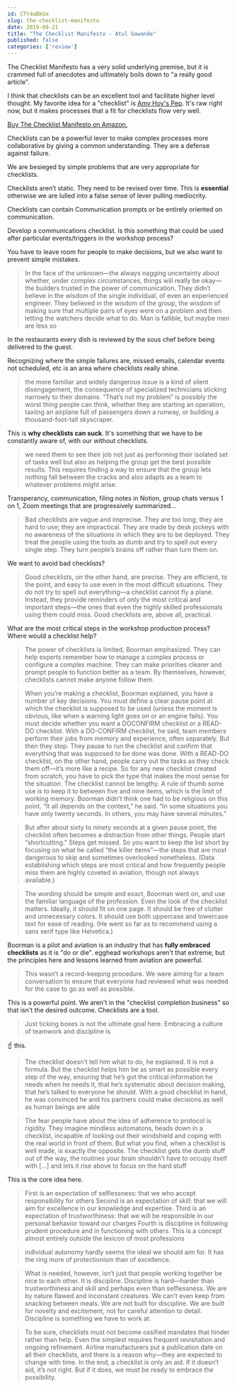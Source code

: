 ```yaml
---
id: CTt4aBkGo
slug: the-checklist-manifesto
date: 2019-09-21
title: "The Checklist Manifesto - Atul Gawande"
published: false
categories: ['review']
---
```


The Checklist Manifesto has a very solid underlying premise, but it is crammed full of anecdotes and ultimately boils down to "a really good article". 


<div style={{ marginTop: '45px', marginBottom: '45px' }}>
  <TwitterTweetEmbed
    tweetId={'1175974551601274880'}
    options={{ conversation: 'none', align: 'center' }}
  />
</div>

I think that checklists can be an excellent tool and facilitate higher level thought. My favorite idea for a "checklist" is [Amy Hoy's Pep](https://pep.cards/). It's raw right now, but it makes processes that a fit for checklists flow very well.

[Buy The Checklist Manifesto on Amazon.](https://www.amazon.com/exec/obidos/ASIN/0312430000/joehoobuiblo-20/ref=nosim/)

Checklists can be a powerful lever to make complex processes more collaborative by giving a common understanding. They are a defense against failure. 

We are besieged by simple problems that are very appropriate for checklists. 

Checklists aren’t static. They need to be revised over time. This is **essential** otherwise we are lulled into a false sense of lever pulling mediocrity.

Checklists can contain Communication prompts or be entirely oriented on communication. 

Develop a communications checklist. Is this something that could be used after particular events/triggers in the workshop process?

You have to leave room for people to make decisions, but we also want to prevent simple mistakes. 

> In the face of the unknown—the always nagging uncertainty about whether, under complex circumstances, things will really be okay—the builders trusted in the power of communication. They didn’t believe in the wisdom of the single individual, of even an experienced engineer. They believed in the wisdom of the group, the wisdom of making sure that multiple pairs of eyes were on a problem and then letting the watchers decide what to do. Man is fallible, but maybe men are less so

In the restaurants every dish is reviewed by the sous chef before being delivered to the guest.

Recognizing where the simple failures are, missed emails, calendar events not scheduled, etc is an area where checklists really shine.

> the more familiar and widely dangerous issue is a kind of silent disengagement, the consequence of specialized technicians sticking narrowly to their domains. “That’s not my problem” is possibly the worst thing people can think, whether they are starting an operation, taxiing an airplane full of passengers down a runway, or building a thousand-foot-tall skyscraper.

This is **why checklists can suck**. It's something that we have to be constantly aware of, with our without checklists.

> we need them to see their job not just as performing their isolated set of tasks well but also as helping the group get the best possible results. This requires finding a way to ensure that the group lets nothing fall between the cracks and also adapts as a team to whatever problems might arise.

Transperancy, communication, filing notes in Notion, group chats versus 1 on 1, Zoom meetings that are progressively summarized...

> Bad checklists are vague and imprecise. They are too long; they are hard to use; they are impractical. They are made by desk jockeys with no awareness of the situations in which they are to be deployed. They treat the people using the tools as dumb and try to spell out every single step. They turn people’s brains off rather than turn them on.

We want to avoid bad checklists?

> Good checklists, on the other hand, are precise. They are efficient, to the point, and easy to use even in the most difficult situations. They do not try to spell out everything—a checklist cannot fly a plane. Instead, they provide reminders of only the most critical and important steps—the ones that even the highly skilled professionals using them could miss. Good checklists are, above all, practical.

What are the most critical steps in the workshop production process? Where would a checklist help?

> The power of checklists is limited, Boorman emphasized. They can help experts remember how to manage a complex process or configure a complex machine. They can make priorities clearer and prompt people to function better as a team. By themselves, however, checklists cannot make anyone follow them.

> When you’re making a checklist, Boorman explained, you have a number of key decisions. You must define a clear pause point at which the checklist is supposed to be used (unless the moment is obvious, like when a warning light goes on or an engine fails). You must decide whether you want a DOCONFIRM checklist or a READ-DO checklist. With a DO-CONFIRM checklist, he said, team members perform their jobs from memory and experience, often separately. But then they stop. They pause to run the checklist and confirm that everything that was supposed to be done was done. With a READ-DO checklist, on the other hand, people carry out the tasks as they check them off—it’s more like a recipe. So for any new checklist created from scratch, you have to pick the type that makes the most sense for the situation. The checklist cannot be lengthy. A rule of thumb some use is to keep it to between five and nine items, which is the limit of working memory. Boorman didn’t think one had to be religious on this point. “It all depends on the context,” he said. “In some situations you have only twenty seconds. In others, you may have several minutes.”

> But after about sixty to ninety seconds at a given pause point, the checklist often becomes a distraction from other things. People start “shortcutting.” Steps get missed. So you want to keep the list short by focusing on what he called “the killer items”—the steps that are most dangerous to skip and sometimes overlooked nonetheless. (Data establishing which steps are most critical and how frequently people miss them are highly coveted in aviation, though not always available.)

> The wording should be simple and exact, Boorman went on, and use the familiar language of the profession. Even the look of the checklist matters. Ideally, it should fit on one page. It should be free of clutter and unnecessary colors. It should use both uppercase and lowercase text for ease of reading. (He went so far as to recommend using a sans serif type like Helvetica.)

Boorman is a pilot and aviation is an industry that has **fully embraced checklists** as it is "do or die". egghead workshops aren't that extreme, but the principles here and lessons learned from aviation are powerful.

> This wasn’t a record-keeping procedure. We were aiming for a team conversation to ensure that everyone had reviewed what was needed for the case to go as well as possible.

This is a powerful point. We aren't in the "checklist completion business" so that isn't the desired outcome. Checklists are a tool.

> Just ticking boxes is not the ultimate goal here. Embracing a culture of teamwork and discipline is

☝ this.

> The checklist doesn’t tell him what to do, he explained. It is not a formula. But the checklist helps him be as smart as possible every step of the way, ensuring that he’s got the critical information he needs when he needs it, that he’s systematic about decision making, that he’s talked to everyone he should. With a good checklist in hand, he was convinced he and his partners could make decisions as well as human beings are able

> The fear people have about the idea of adherence to protocol is rigidity. They imagine mindless automatons, heads down in a checklist, incapable of looking out their windshield and coping with the real world in front of them. But what you find, when a checklist is well made, is exactly the opposite. The checklist gets the dumb stuff out of the way, the routines your brain shouldn’t have to occupy itself with [...] and lets it rise above to focus on the hard stuff

This is the core idea here. 

> First is an expectation of selflessness: that we who accept responsibility for others
Second is an expectation of skill: that we will aim for excellence in our knowledge and expertise.
Third is an expectation of trustworthiness: that we will be responsible in our personal behavior toward our charges
Fourth is discipline in following prudent procedure and in functioning with others. This is a concept almost entirely outside the lexicon of most professions

> individual autonomy hardly seems the ideal we should aim for. It has the ring more of protectionism than of excellence.

> What is needed, however, isn’t just that people working together be nice to each other. It is discipline. Discipline is hard—harder than trustworthiness and skill and perhaps even than selflessness. We are by nature flawed and inconstant creatures. We can’t even keep from snacking between meals. We are not built for discipline. We are built for novelty and excitement, not for careful attention to detail. Discipline is something we have to work at.

> To be sure, checklists must not become ossified mandates that hinder rather than help. Even the simplest requires frequent revisitation and ongoing refinement. Airline manufacturers put a publication date on all their checklists, and there is a reason why—they are expected to change with time. In the end, a checklist is only an aid. If it doesn’t aid, it’s not right. But if it does, we must be ready to embrace the possibility.

